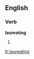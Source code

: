 
==English==

===Verb===
'''laureating'''

# {{present participle of|[[laureate]]}}

[[fr:laureating]]